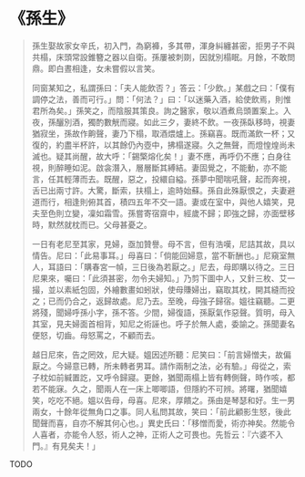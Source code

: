 # 《孫生》

> 孫生娶故家女辛氏，初入門，為窮褲，多其帶，渾身糾纏甚密，拒男子不與共榻，床頭常設錐簪之器以自衛。孫屢被刺剟，因就別榻眠。月餘，不敢問鼎。即白晝相逢，女未嘗假以言笑。
>
> 同窗某知之，私謂孫曰：「夫人能飲否？」答云：「少飲。」某戲之曰：「僕有調停之法，善而可行。」問：「何法？」曰：「以迷藥入酒，給使飲焉，則惟君所為矣。」孫笑之，而陰服其策良。詢之醫家，敬以酒煮烏頭置案上。入夜，孫釃別酒，獨酌數觥而寢。如此三夕，妻終不飲。一夜孫臥移時，視妻猶寂坐，孫故作齁聲，妻乃下榻，取酒煨爐上。孫竊喜。既而滿飲一杯；又復的，約盡半杯許，以其餘仍內壺中，拂榻遂寢。久之無聲，而燈惶煌尚未滅也。疑其尚醒，故大呼：「錫檠熔化矣！」妻不應，再呼仍不應；白身往視，則醉睡如泥。啟衾潛入，層層斷其縛結。妻固覺之，不能動，亦不能言，任其輕薄而去。既醒，惡之，投繯自縊。孫夢中聞喘吼聲，起而奔視，舌已出兩寸許。大驚，斷索，扶榻上，逾時始蘇。孫自此殊厭恨之，夫妻避道而行，相逢則俯其首，積四五年不交一語。妻或在室中，與他人嬉笑，見夫至色則立變，凜如霜雪。孫嘗寄宿齋中，經歲不歸；即強之歸，亦面壁移時，默然就枕而已。父母甚憂之。
>
> 一日有老尼至其家，見婦，亟加贊譽。母不言，但有浩嘆，尼詰其故，具以情告。尼曰：「此易事耳。」母喜曰：「倘能回婦意，當不靳酬也。」尼窺室無人，耳語曰：「購春宮一幀，三日後為若厭之。」尼去，母即購以待之。三日尼果來，囑曰：「此須甚密，勿令夫婦知。」乃剪下圖中人，又針三枚、艾一撮，並以素紙包固，外繪數畫如蚓狀，使母賺婦出，竊取其枕，開其縫而投之；已而仍合之，返歸故處。尼乃去。至晚，母強子歸宿。媼往竊聽。二更將殘，聞婦呼孫小字，孫不答。少間，婦復語，孫厭氣作惡聲。質明，母入其室，見夫婦面首相背，知尼之術誣也。呼子於無人處，委諭之。孫聞妻名便怒，切齒。母怒罵之，不顧而去。
>
> 越日尼來，告之罔效，尼大疑。媼因述所聽：尼笑曰：「前言婦憎夫，故偏厭之。今婦意已轉，所未轉者男耳。請作兩制之法，必有驗。」母從之，索子枕如前緘置訖，又呼令歸寢。更餘，猶聞兩榻上皆有轉側聲，時作咳，都若不能寐。久之，聞兩人在一床上唧唧語，但隱約不可辨。將曙，猶聞嬉笑，吃吃不絕。媼以告母，母喜。尼來，厚饋之。孫由是琴瑟和好。生一男兩女，十餘年從無角口之事。同人私問其故，笑曰：「前此顧影生怒，後此聞聲而喜，自亦不解其何心也。」異史氏曰：「移憎而愛，術亦神矣。然能令人喜者，亦能令人怒，術人之神，正術人之可畏也。先哲云：『六婆不入門。』有見矣夫！」

TODO
